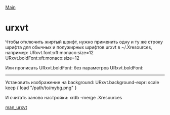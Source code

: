 [[/index|Main]]

= urxvt =
Чтобы отключить жиртый шрифт, нужно применить одну и ту же строку шрифта для
обычных и полужирных шрифтов urxvt в
~/.Xresources, например:
URxvt.font:xft:monaco:size=12
URxvt.boldFont:xft:monaco:size=12

Или прописать URxvt.boldFont: без параметров
URxvt.boldFont:

----------------------------------------------------------------------

Установить изображение на background:
URxvt.background-expr: scale keep { load "/path/to/mybg.png" }

И считать заново настройки:
xrdb -merge .Xresources

[[man_urxvt]]
